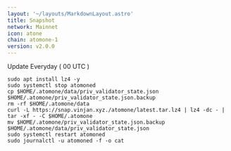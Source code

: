 ```yaml
---
layout: '~/layouts/MarkdownLayout.astro'
title: Snapshot
network: Mainnet
icon: atone
chain: atomone-1
version: v2.0.0
---
```

Update Everyday ( 00 UTC )
```
sudo apt install lz4 -y
sudo systemctl stop atomoned
cp $HOME/.atomone/data/priv_validator_state.json $HOME/.atomone/priv_validator_state.json.backup
rm -rf $HOME/.atomone/data
curl -L https://snap.vinjan.xyz./atomone/latest.tar.lz4 | lz4 -dc - | tar -xf - -C $HOME/.atomone
mv $HOME/.atomone/priv_validator_state.json.backup $HOME/.atomone/data/priv_validator_state.json
sudo systemctl restart atomoned
sudo journalctl -u atomoned -f -o cat
```
